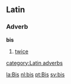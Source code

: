 ==Latin==
===Adverb===
'''bis'''
# [[twice]]
[[category:Latin adverbs]]

[[la:Bis]]
[[nl:bis]]
[[pt:Bis]]
[[sv:bis]]